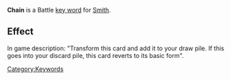 '''Chain''' is a Battle [[Key Words|key word]] for [[Smith]].

==Effect==
In game description: "Transform this card and add it to your draw pile. If this goes into your discard pile, this card reverts to its basic form".



[[Category:Keywords]]